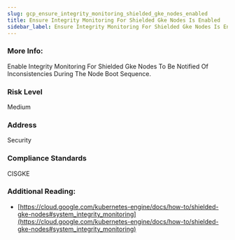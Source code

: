 ```yaml
---
slug: gcp_ensure_integrity_monitoring_shielded_gke_nodes_enabled
title: Ensure Integrity Monitoring For Shielded Gke Nodes Is Enabled
sidebar_label: Ensure Integrity Monitoring For Shielded Gke Nodes Is Enabled
---
```


### More Info:

Enable Integrity Monitoring For Shielded Gke Nodes To Be Notified Of Inconsistencies During The Node Boot Sequence.

### Risk Level

Medium

### Address

Security

### Compliance Standards

CISGKE

### Additional Reading:

- [https://cloud.google.com/kubernetes-engine/docs/how-to/shielded-gke-nodes#system_integrity_monitoring](https://cloud.google.com/kubernetes-engine/docs/how-to/shielded-gke-nodes#system_integrity_monitoring) 

